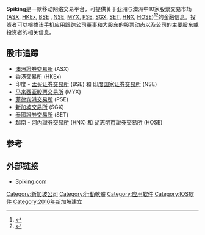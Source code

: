{{Infobox Software
|name = Spiking
|logo =
|developer = {{新加坡}} Aly Pte. Ltd.
|released = 2016年4月
|frequently updated  = yes<!--發布版本更新？請不要編輯本頁，只須點按版本號碼！-->
|latest_release_version = 
|latest_release_date =
|operating_system = [[iOS|iOS]], [[Android|Android]]
|genre = 网上交易
|license = 免費軟體
|website = {{URL |http://www.spiking.com}}
}}
'''Spiking'''是一款移动网络交易平台，可提供关于亚洲与澳洲中10家股票交易市场([[澳洲證券交易所|ASX]], [[香港交易所|HKEx]], [[孟买证券交易所|BSE]] ,  [[印度国家证券交易所|NSE]], [[马来西亚股票交易所|MYX]], [[菲律宾港交易|PSE]], [[新加坡交易所|SGX]], [[泰國證券交易所|SET]], [[河內證券交易所|HNX]], [[胡志明市證券交易所|HOSE]])<ref>{{cite web | title = “Spiking” 手机应用软件免费提供追踪股票信息 | author =  | publisher = [[联合早报|联合早报]] | date = 2016年4月2日 | url = http://blog.spiking.com/2016/04/08/spiking-%E6%89%8B%E6%9C%BA%E5%BA%94%E7%94%A8%E8%BD%AF%E4%BB%B6%E5%85%8D%E8%B4%B9%E6%8F%90%E4%BE%9B%E8%BF%BD%E8%B8%AA%E8%82%A1%E7%A5%A8%E4%BF%A1%E6%81%AF/ | accessdate = 2016年5月5日 }}{{dead link|date=2017年11月 |bot=InternetArchiveBot |fix-attempted=yes }}</ref><ref name="SBR">{{cite web | title = From zero to hero: This app lets you stalk top investors and trade like a pro with a single click | author = Marianne Estioco | publisher = [[Singapore_Business_Review|Singapore Business Review]] | date = 2016年4月22日 | url = http://sbr.com.sg/information-technology/exclusive/zero-hero-app-lets-you-stalk-top-investors-trade-pro-single-click | accessdate = 2016年5月5日 | archive-date = 2016年4月25日 | archive-url = https://web.archive.org/web/20160425172315/http://sbr.com.sg/information-technology/exclusive/zero-hero-app-lets-you-stalk-top-investors-trade-pro-single-click | dead-url = no }}</ref>的金融信息。投资者可以根據该[[流動應用程式|手机应用]]跟踪公司董事和大股东的股票动态以及公司的主要股东或投资者的相关信息。
==股市追踪==
*[[澳洲證券交易所|澳洲證券交易所]] (ASX)
*[[香港交易所|香港交易所]] (HKEx)
*印度 - [[孟买证券交易所|孟买证券交易所]] (BSE) 和 [[印度国家证券交易所|印度国家证券交易所]] (NSE)
*[[马来西亚股票交易所|马来西亚股票交易所]] (MYX)
*[[菲律宾港交易所|菲律宾港交易所]] (PSE)
*[[新加坡交易所|新加坡交易所]] (SGX)
*[[泰國證券交易所|泰國證券交易所]] (SET)
*越南 - [[河內證券交易所|河內證券交易所]] (HNX) 和 [[胡志明市證券交易所|胡志明市證券交易所]] (HOSE)

== 参考 ==
{{reflist|2}}

==外部链接==
* [http://www.spiking.com Spiking.com]{{Wayback|url=http://www.spiking.com/ |date=20200731073358 }}

[[Category:新加坡公司|Category:新加坡公司]]
[[Category:行動軟體|Category:行動軟體]]
[[Category:应用软件|Category:应用软件]]
[[Category:IOS软件|Category:IOS软件]]
[[Category:2016年新加坡建立|Category:2016年新加坡建立]]